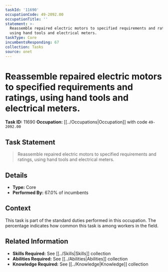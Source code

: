 ```yaml
---
taskId: '11690'
occupationCode: 49-2092.00
occupationTitle: ''
statement: >-
  Reassemble repaired electric motors to specified requirements and ratings,
  using hand tools and electrical meters.
taskType: Core
incumbentsResponding: 67
collection: Tasks
source: onet
---
```

# Reassemble repaired electric motors to specified requirements and ratings, using hand tools and electrical meters.

**Task ID:** 11690
**Occupation:** [[../Occupations|Occupation]] with code `49-2092.00`

## Task Statement

> Reassemble repaired electric motors to specified requirements and ratings, using hand tools and electrical meters.

## Details

- **Type:** Core
- **Performed By:** 67.0% of incumbents

## Context

This task is part of the standard duties performed in this occupation. The percentage indicates how common this task is among workers in the field.

## Related Information

- **Skills Required:** See [[../Skills|Skills]] collection
- **Abilities Required:** See [[../Abilities|Abilities]] collection
- **Knowledge Required:** See [[../Knowledge|Knowledge]] collection
